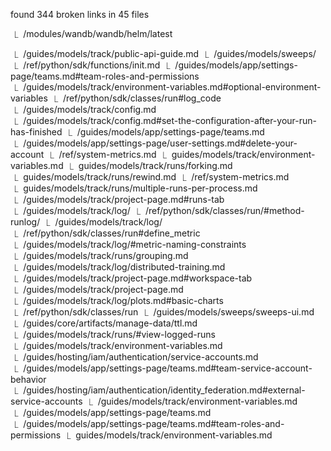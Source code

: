 found 344 broken links in 45 files

[](guides/hosting/operator.mdx)
 ⎿  /modules/wandb/wandb/helm/latest


[](support-tags.mdx)
 ⎿  /guides/models/track/public-api-guide.md
 ⎿  /guides/models/sweeps/
 ⎿  /ref/python/sdk/functions/init.md
 ⎿  /guides/models/app/settings-page/teams.md#team-roles-and-permissions
 ⎿  /guides/models/track/environment-variables.md#optional-environment-variables
 ⎿  /ref/python/sdk/classes/run#log_code
 ⎿  /guides/models/track/config.md
 ⎿  /guides/models/track/config.md#set-the-configuration-after-your-run-has-finished
 ⎿  /guides/models/app/settings-page/teams.md
 ⎿  /guides/models/app/settings-page/user-settings.md#delete-your-account
 ⎿  /ref/system-metrics.md
 ⎿  guides/models/track/environment-variables.md
 ⎿  guides/models/track/runs/forking.md
 ⎿  guides/models/track/runs/rewind.md
 ⎿  /ref/system-metrics.md
 ⎿  guides/models/track/runs/multiple-runs-per-process.md
 ⎿  /guides/models/track/project-page.md#runs-tab
 ⎿  /guides/models/track/log/
 ⎿  /ref/python/sdk/classes/run/#method-runlog/
 ⎿  /guides/models/track/log/
 ⎿  /ref/python/sdk/classes/run#define_metric
 ⎿  /guides/models/track/log/#metric-naming-constraints
 ⎿  /guides/models/track/runs/grouping.md
 ⎿  /guides/models/track/log/distributed-training.md
 ⎿  /guides/models/track/project-page.md#workspace-tab
 ⎿  /guides/models/track/project-page.md
 ⎿  /guides/models/track/log/plots.md#basic-charts
 ⎿  /ref/python/sdk/classes/run
 ⎿  /guides/models/sweeps/sweeps-ui.md
 ⎿  /guides/core/artifacts/manage-data/ttl.md
 ⎿  /guides/models/track/runs/#view-logged-runs
 ⎿  /guides/models/track/environment-variables.md
 ⎿  /guides/hosting/iam/authentication/service-accounts.md
 ⎿  /guides/models/app/settings-page/teams.md#team-service-account-behavior
 ⎿  /guides/hosting/iam/authentication/identity_federation.md#external-service-accounts
 ⎿  /guides/models/track/environment-variables.md
 ⎿  /guides/models/app/settings-page/teams.md
 ⎿  /guides/models/app/settings-page/teams.md#team-roles-and-permissions
 ⎿  guides/models/track/environment-variables.md
